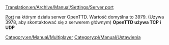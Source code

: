 [[Translation:en/Archive/Manual/Settings/Server port]]


[[pl/Manual/Port|Port]] na którym działa serwer OpenTTD. Wartość domyślna to 3979. (Używa 3978, aby skontaktować się z serwerem głównym)
'''OpenTTD używa TCP i UDP'''
[[Category:en/Manual/Multiplayer]]
<!--[[Category:Settings & Preferences]]-->[[Category:pl/Manual/Ustawienia]]
<!--{{OpenTTD-Patch-Stub}}-->{{pl/Szkic}}